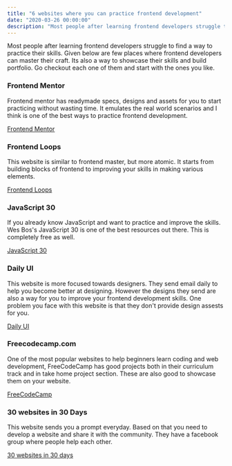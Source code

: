 ```yaml
---
title: "6 websites where you can practice frontend development"
date: "2020-03-26 00:00:00"
description: "Most people after learning frontend developers struggle to find a way to practice their skills. Given below are few places where frontend developers can master their craft."
---
```


Most people after learning frontend developers struggle to find a way to practice their skills. Given below are few places where frontend developers can master their craft. Its also a way to showcase their skills and build portfolio. Go checkout each one of them and start with the ones you like.

### Frontend Mentor

Frontend mentor has readymade specs, designs and assets for you to start practicing without wasting time. It emulates the real world scenarios and I think is one of the best ways to practice frontend development.

[Frontend Mentor](https://www.frontendmentor.io/)

### Frontend Loops

This website is similar to frontend master, but more atomic. It starts from building blocks of frontend to improving your skills in making various elements.

[Frontend Loops](https://frontloops.io/)

### JavaScript 30

If you already know JavaScript and want to practice and improve the skills. Wes Bos's JavaScript 30 is one of the best resources out there. This is completely free as well.

[JavaScript 30](https://javascript30.com/)

### Daily UI

This website is more focused towards designers. They send email daily to help you become better at designing. However the designs they send are also a way for you to improve your frontend development skills. One problem you face with this website is that they don't provide design assests for you.

[Daily UI](http://www.dailyui.co/)

### Freecodecamp.com

One of the most popular websites to help beginners learn coding and web development, FreeCodeCamp has good projects both in their curriculum track and in take home project section. These are also good to showcase them on your website.

[FreeCodeCamp](https://www.freecodecamp.org/)

### 30 websites in 30 Days

This website sends you a prompt everyday. Based on that you need to develop a website and share it with the community. They have a facebook group where people help each other.

[30 websites in 30 days](http://www.subscribepage.com/30days30sites)